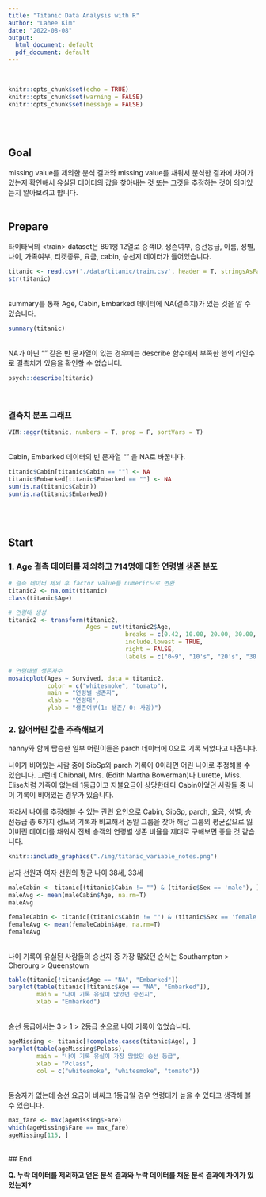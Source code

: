```yaml
---
title: "Titanic Data Analysis with R"
author: "Lahee Kim"
date: "2022-08-08"
output:
  html_document: default
  pdf_document: default
---
```

</br>
```r
knitr::opts_chunk$set(echo = TRUE)
knitr::opts_chunk$set(warning = FALSE)
knitr::opts_chunk$set(message = FALSE)
```
</br></br>

## Goal

missing value를 제외한 분석 결과와 missing value를 채워서 분석한 결과에 차이가 있는지 확인해서 유실된 데이터의 값을 찾아내는 것 또는 그것을 추정하는 것이 의미있는지 알아보려고 합니다.
</br></br>

## Prepare

타이타닉의 \<train\> dataset은 891행 12열로 승객ID, 생존여부, 승선등급, 이름, 성별, 나이, 가족여부, 티켓종류, 요금, cabin, 승선지 데이터가 들어있습니다. 

```r
titanic <- read.csv('./data/titanic/train.csv', header = T, stringsAsFactors = T)
str(titanic)
```

</br>
summary를 통해 Age, Cabin, Embarked 데이터에 NA(결측치)가 있는 것을 알 수 있습니다.

```r
summary(titanic)
```

</br>
NA가 아닌 "" 같은 빈 문자열이 있는 경우에는 describe 함수에서 부족한 행의 라인수로 결측치가 있음을 확인할 수 없습니다.

```r
psych::describe(titanic)
```
</br>

### 결측치 분포 그래프

```r
VIM::aggr(titanic, numbers = T, prop = F, sortVars = T)
```

</br>
Cabin, Embarked 데이터의 빈 문자열 "" 을 NA로 바꿉니다.

```r
titanic$Cabin[titanic$Cabin == ""] <- NA
titanic$Embarked[titanic$Embarked == ""] <- NA
sum(is.na(titanic$Cabin))
sum(is.na(titanic$Embarked))
```

</br></br>

## Start

### 1. Age 결측 데이터를 제외하고 714명에 대한 연령별 생존 분포

```r
# 결측 데이터 제외 후 factor value를 numeric으로 변환
titanic2 <- na.omit(titanic)
class(titanic$Age)

# 연령대 생성
titanic2 <- transform(titanic2, 
                      Ages = cut(titanic2$Age,
                                 breaks = c(0.42, 10.00, 20.00, 30.00, 40.00, 50.00, 60.00, 70.00, 80.00),
                                 include.lowest = TRUE,
                                 right = FALSE,
                                 labels = c("0~9", "10's", "20's", "30's", "40's", "50's", "60's", "70's")))

# 연령대별 생존자수
mosaicplot(Ages ~ Survived, data = titanic2,
           color = c("whitesmoke", "tomato"),
           main = "연령별 생존자",
           xlab = "연령대",
           ylab = "생존여부(1: 생존/ 0: 사망)")
```


### 2. 잃어버린 값을 추측해보기

nanny와 함께 탑승한 일부 어린이들은 parch 데이터에 0으로 기록 되었다고 나옵니다.

나이가 비어있는 사람 중에 SibSp와 parch 기록이 0이라면 어린 나이로 추정해볼 수 있습니다. 그런데 Chibnall, Mrs. (Edith Martha Bowerman)나 Lurette, Miss. Elise처럼 가족이 없는데 1등급이고 지불요금이 상당한데다 Cabin이었던 사람들 중 나이 기록이 비어있는 경우가 있습니다.

따라서 나이를 추정해볼 수 있는 관련 요인으로 Cabin, SibSp, parch, 요금, 성별, 승선등급 총 6가지 정도의 기록과 비교해서 동일 그룹을 찾아 해당 그룹의 평균값으로 잃어버린 데이터를 채워서 전체 승객의 연령별 생존 비율을 제대로 구해보면 좋을 것 같습니다.
</br>
```r
knitr::include_graphics("./img/titanic_variable_notes.png")
```

남자 선원과 여자 선원의 평균 나이 38세, 33세

```r
maleCabin <- titanic[(titanic$Cabin != "") & (titanic$Sex == 'male'), ]
maleAvg <- mean(maleCabin$Age, na.rm=T)
maleAvg

femaleCabin <- titanic[(titanic$Cabin != "") & (titanic$Sex == 'female'), ]
femaleAvg <- mean(femaleCabin$Age, na.rm=T)
femaleAvg
```

</br>
나이 기록이 유실된 사람들의 승선지 중 가장 많았던 순서는 Southampton > Cherourg > Queenstown

```r
table(titanic[!titanic$Age == "NA", "Embarked"])
barplot(table(titanic[!titanic$Age == "NA", "Embarked"]),
        main = "나이 기록 유실이 많았던 승선지",
        xlab = "Embarked")
```
</br>
승선 등급에서는 3 > 1 > 2등급 순으로 나이 기록이 없었습니다.

```r
ageMissing <- titanic[!complete.cases(titanic$Age), ]
barplot(table(ageMissing$Pclass),
        main = "나이 기록 유실이 가장 많았던 승선 등급",
        xlab = "Pclass",
        col = c("whitesmoke", "whitesmoke", "tomato"))
```
</br>
동승자가 없는데 승선 요금이 비싸고 1등급일 경우 연령대가 높을 수 있다고 생각해 볼 수 있습니다.

```r
max_fare <- max(ageMissing$Fare)
which(ageMissing$Fare == max_fare)
ageMissing[115, ]
```
</br>
## End

<b>Q. 누락 데이터를 제외하고 얻은 분석 결과와 누락 데이터를 채운 분석 결과에 차이가 있었는지?</b>
</br></br>
